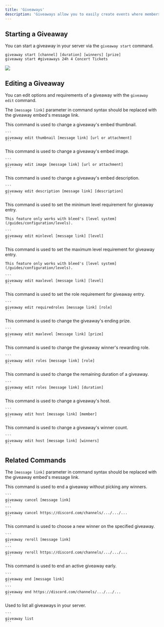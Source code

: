 ```yaml
---
title: 'Giveaways'
description: 'Giveaways allow you to easily create events where members have the chance to win set prizes.'
---
```


## Starting a Giveaway

You can start a giveaway in your server via the `giveaway start` command.

```
giveaway start [channel] [duration] [winners] [prize]
giveaway start #giveaways 24h 4 Concert Tickets
```

<Frame type="glass" caption="Simple giveaway usage">
  <img src="https://github.com/ju/docs/blob/main/static/gw.png?raw=true"/>
</Frame>

## Editing a Giveaway

You can edit options and requirements of a giveaway with the `giveaway edit` command.

<Info>The `[message link]` parameter in command syntax should be replaced with the giveaway embed's message link.</Info>

<AccordionGroup>
  <Accordion title="Change a giveaway's thumbnail">
    This command is used to change a giveaway's embed thumbnail.

    ```
    giveaway edit thumbnail [message link] [url or attachment]
    ```
  </Accordion>

  <Accordion title="Change a giveaway's image">
    This command is used to change a giveaway's embed image.

    ```
    giveaway edit image [message link] [url or attachment]
    ```
  </Accordion>

  <Accordion title="Change a giveaway's description">
    This command is used to change a giveaway's embed description.

    ```
    giveaway edit description [message link] [description]
    ```
  </Accordion>

  <Accordion title="Change a giveaway's minimum level">
    This command is used to set the minimum level requirement for giveaway entry.

    This feature only works with bleed's [level system](/guides/configuration/levels).

    ```
    giveaway edit minlevel [message link] [level]
    ```
  </Accordion>

  <Accordion title="Change a giveaway's maximum level">
    This command is used to set the maximum level requirement for giveaway entry.

    This feature only works with bleed's [level system](/guides/configuration/levels).

    ```
    giveaway edit maxlevel [message link] [level]
    ```
  </Accordion>

  <Accordion title="Change a giveaway's required role">
    This command is used to set the role requirement for giveaway entry.

    ```
    giveaway edit requiredroles [message link] [role]
    ```
  </Accordion>

  <Accordion title="Change a giveaway's prize">
    This command is used to change the giveaway's ending prize.

    ```
    giveaway edit maxlevel [message link] [prize]
    ```
  </Accordion>

  <Accordion title="Change a giveaway's winner roles">
    This command is used to change the giveaway winner's rewarding role.

    ```
    giveaway edit roles [message link] [role]
    ```
  </Accordion>

  <Accordion title="Change a giveaway's duration">
    This command is used to change the remaining duration of a giveaway.

    ```
    giveaway edit roles [message link] [duration]
    ```
  </Accordion>

  <Accordion title="Change a giveaway's host">
    This command is used to change a giveaway's host.

    ```
    giveaway edit host [message link] [member]
    ```
  </Accordion>

  <Accordion title="Change a giveaway's winners">
    This command is used to change a giveaway's winner count.

    ```
    giveaway edit host [message link] [winners]
    ```
  </Accordion>
</AccordionGroup>

## Related Commands

<Info>The `[message link]` parameter in command syntax should be replaced with the giveaway embed's message link.</Info>

<AccordionGroup>
  <Accordion title="Cancel a giveaway">
   This command is used to end a giveaway without picking any winners.

    ```
    giveaway cancel [message link]
    ```
    ```
    giveaway cancel https://discord.com/channels/.../.../...
    ```

  </Accordion>

  <Accordion title="Reroll a giveaway">
    This command is used to choose a new winner on the specified giveaway.

    ```
    giveaway reroll [message link]
    ```
    ```
    giveaway reroll https://discord.com/channels/.../.../...
    ```
  </Accordion>

  <Accordion title="End a giveaway">
    This command is used to end an active giveaway early.

    ```
    giveaway end [message link]
    ```
    ```
    giveaway end https://discord.com/channels/.../.../...
    ```
  </Accordion>
  <Accordion title="List all giveaways">
    Used to list all giveaways in your server.

    ```
    giveaway list
    ```
  </Accordion>
</AccordionGroup>
